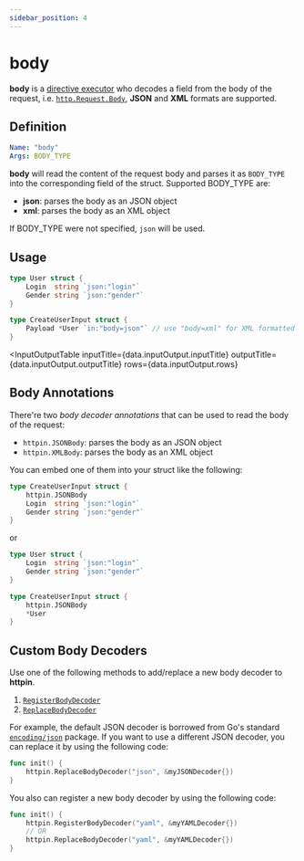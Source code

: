 ```yaml
---
sidebar_position: 4
---
```



# body

**body** is a [directive executor](/advanced/concepts#directive-executor) who decodes a field from the body of the request, i.e. [`http.Request.Body`](https://pkg.go.dev/net/http#Request), **JSON** and **XML** formats are supported.

## Definition

```yaml
Name: "body"
Args: BODY_TYPE
```

**body** will read the content of the request body and parses it as `BODY_TYPE` into the corresponding field of the struct. Supported BODY_TYPE are:

- **json**: parses the body as an JSON object
- **xml**: parses the body as an XML object

If BODY_TYPE were not specified, `json` will be used.

## Usage

```go
type User struct {
	Login  string `json:"login"`
	Gender string `json:"gender"`
}

type CreateUserInput struct {
	Payload *User `in:"body=json"` // use "body=xml" for XML formatted body
}
```

<InputOutputTable
  inputTitle={data.inputOutput.inputTitle}
  outputTitle={data.inputOutput.outputTitle}
  rows={data.inputOutput.rows}
></InputOutputTable>

## Body Annotations

There're two _body decoder annotations_ that can be used to read the body of the request:

- `httpin.JSONBody`: parses the body as an JSON object
- `httpin.XMLBody`: parses the body as an XML object

You can embed one of them into your struct like the following:

```go
type CreateUserInput struct {
	httpin.JSONBody
	Login  string `json:"login"`
	Gender string `json:"gender"`
}
```

or

```go
type User struct {
	Login  string `json:"login"`
	Gender string `json:"gender"`
}

type CreateUserInput struct {
	httpin.JSONBody
	*User
}
```

## Custom Body Decoders

Use one of the following methods to add/replace a new body decoder to **httpin**.

1. [`RegisterBodyDecoder`](https://pkg.go.dev/github.com/ggicci/httpin#RegisterBodyDecoder)
2. [`ReplaceBodyDecoder`](https://pkg.go.dev/github.com/ggicci/httpin#ReplaceBodyDecoder)

For example, the default JSON decoder is borrowed from Go's standard [`encoding/json`](https://pkg.go.dev/encoding/json) package.
If you want to use a different JSON decoder, you can replace it by using the following code:

```go
func init() {
	httpin.ReplaceBodyDecoder("json", &myJSONDecoder{})
}
```

You also can register a new body decoder by using the following code:

```go
func init() {
	httpin.RegisterBodyDecoder("yaml", &myYAMLDecoder{})
	// OR
	httpin.ReplaceBodyDecoder("yaml", &myYAMLDecoder{})
}
```
